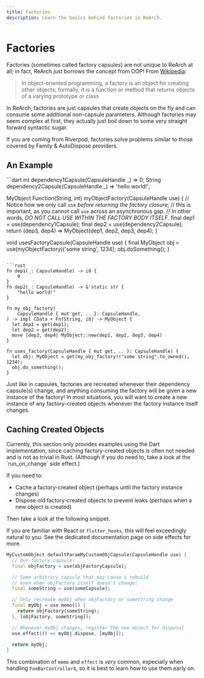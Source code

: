 ```yaml
---
title: Factories
description: Learn the basics behind factories in ReArch.
---
```


# Factories
Factories (sometimes called factory capsules) are not unique to ReArch at all;
in fact, ReArch just borrows the concept from OOP!
From [Wikipedia](https://en.wikipedia.org/wiki/Factory_(object-oriented_programming)):
> In object-oriented programming, a factory is an object for creating other objects;
formally, it is a function or method that returns objects of a varying prototype or class

In ReArch, factories are just capsules that create objects on the fly
and can consume some additional non-capsule parameters.
Although factories may seem complex at first,
they actually just boil down to some very straight forward syntactic sugar.

<Info>
  If you are coming from Riverpod,
  factories solve problems similar to those covered by Family & AutoDispose providers.
</Info>


## An Example
<CodeGroup title="Example Factory Capsule">
  ```dart
  int dependency1Capsule(CapsuleHandle _) => 0;
  String dependency2Capsule(CapsuleHandle _) => 'hello world!';

  MyObject Function(String, int) myObjectFactory(CapsuleHandle use) {
    // Notice how we only call `use` *before returning the factory closure*;
    // this is important, as you cannot call `use` across an asynchronous gap.
    // In other words, *DO NOT CALL USE WITHIN THE FACTORY BODY ITSELF*.
    final dep1 = use(dependency1Capsule);
    final dep2 = use(dependency2Capsule);
    return (dep3, dep4) => MyObject(dep1, dep2, dep3, dep4);
  }

  void usesFactoryCapsule(CapsuleHandle use) {
    final MyObject obj = use(myObjectFactory)('some string', 1234);
    obj.doSomething();
  }
  ```

  ```rust
  fn dep1(_: CapsuleHandle) -> i8 {
      0
  }
  fn dep2(_: CapsuleHandle) -> &'static str {
      "hello world!"
  }

  fn my_obj_factory(
      CapsuleHandle { mut get, .. }: CapsuleHandle,
  ) -> impl CData + Fn(String, i8) -> MyObject {
    let dep1 = get(dep1);
    let dep2 = get(dep2);
    move |dep3, dep4| MyObject::new(dep1, dep2, dep3, dep4)
  }

  fn uses_factory(CapsuleHandle { mut get, .. }: CapsuleHandle) {
    let obj: MyObject = get(my_obj_factory)("some string".to_owned(), 1234);
    obj.do_something();
  }
  ```
</CodeGroup>

<Warning>
  Just like in capsules, factories are recreated whenever their dependency capsule(s) change,
  and anything consuming the factory will be given a new instance of the factory!
  In most situations, you will want to create a new instance of any factory-created objects
  whenever the factory instance itself changes.
</Warning>


## Caching Created Objects
<Info>
  Currently, this section only provides examples using the Dart implementation,
  since caching factory-created objects is often not needed and is not as trivial in Rust.
  (Although if you do need to, take a look at the `run_on_change` side effect.)
</Info>

If you need to:
- Cache a factory-created object (perhaps until the factory instance changes)
- Dispose old factory-created objects to prevent leaks (perhaps when a new object is created)

Then take a look at the following snippet.

If you are familiar with React or `flutter_hooks`, this will feel exceedingly natural to you.
See the dedicated documentation page on side effects for more.

```dart title="Caching objects created with factories"
MyCustomObject defaultParamMyCustomObjCapsule(CapsuleHandle use) {
  // Our factory capsule:
  final objFactory = use(objFactoryCapsule);

  // Some arbitrary capsule that may cause a rebuild
  // even when objFactory itself doesn't change:
  final someString = use(someCapsule);

  // Only recreate myObj when objFactory or someString change
  final myObj = use.memo(() {
    return objFactory(someString);
  }, [objFactory, someString]);

  // Whenever myObj changes, register the new object for disposal
  use.effect(() => myObj.dispose, [myObj]);

  return myObj;
}
```

This combination of `memo` and `effect` is *very* common,
especially when handling `FooBarController`s,
so it is best to learn how to use them early on.
